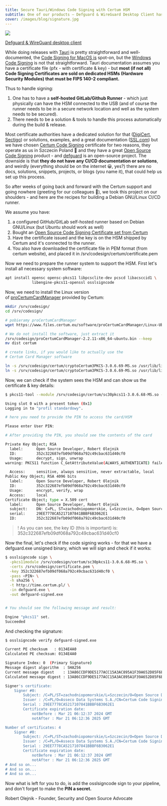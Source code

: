 ```yaml
---
title: Secure Tauri/Windows Code Signing with Certum HSM 
subtitle: One of our products — Defguard & WireGuard Desktop Client has multiple platform releases (Linux, MacOS, and Windows). We're building it with our beloved Rust and a great multi-platform desktop framework Tauri.
cover: /images/blog/signature.jpg
---
```


![](/images/blog/defguard-main-screen.png)

[Defguard & WireGuard desktop client](https://defguard.net/client/)

While doing releases with [Tauri](https://tauri.app/) is pretty straightforward and well-documented, the [Code Signing for MacOS is](https://tauri.app/v1/guides/distribution/sign-macos) spot-on, but the [Windows Code Signing](https://tauri.app/v1/guides/distribution/sign-windows) is not that straightforward. Tauri documentation assumes you have a certificate file (pfx - with certificate & key) - but **most
 (if not all) Code Signing Certificates are sold on dedicated HSMs 
(Hardware Security Modules) that must be FIPS 140-2 compliant.**

Thus to handle signing:

1. One has to have a **self-hosted GitLab/Github Runner** - which just physically can have the HSM connected to the USB (and of 
  course the runner needs to be in a secure network location and well as 
  the system needs to be secured).
2. There needs to be a solution & tools to handle this process automatically during the build & release.

Most certificate authorities have a dedicated solution for that ([DigiCert](https://www.digicert.com/solutions/security-solutions-for-ci-cd), [Sectigo](https://www.sectigo.com/enterprise-solutions/certificate-manager/devops-solutions)) or solutions, examples, and a great documentation ([SSL.com](https://www.ssl.com/guide/code-signing-automation/)) but we have chosen [Certum Code Signing](https://www.certum.eu/en/code-signing-certificates/) certificate for two reasons, they operate as us in Szczecin Poland 💪 and they have a great [Open Source Code Signing](https://shop.certum.eu/open-source-code-signing.html) product - and [defguard](http://github.com/defGuard/defguard) is an open-source project. The downside is that **they do not have any CI/CD documentation or solutions**,
 and weirdly (everything should be on the internet 😀, yes?) there are 
no docs, solutions, snippets, projects, or blogs (you name it), that 
could help us set up this process.

So after weeks of going back 
and forward with the Certum support and going nowhere (greeting for our 
colleagues 👋), we took this project on our shoulders - and here are the
 recipes for building a Debian GNU/Linux CI/CD runner.

We assume you have:

1. a configured GitHub/GitLab self-hosted runner based on Debian GNU/Linux (but Ubuntu should work as well)
2. Bought an [Open Source Code Signing Certificate set from Certum](https://shop.certum.eu/open-source-code-signing.html)
3. Have the certificate issued and the key is on the HSM shipped by Certum and it's connected to the runner.
4. You
  also have downloaded the certificate file in PEM format (from certum 
  website), and placed it in /srv/codesign/certum/certificate.pem

Now we need to prepare the runner system to support the HSM. First let's install all necessary system software:

```bash
apt install opensc opensc-pkcs11 libpcsclite-dev pcscd libacsccid1 \
            libengine-pkcs11-openssl osslsigncode
```

Now, we need to install the Linux version of [proCertumCardManager](https://support.certum.eu/en/cert-offer-card-manager/) provided by Certum:

```bash
mkdir /srv/codesign/
cd /srv/codesign/

# pobieramy proCertumCardManager
wget https://www.files.certum.eu/software/proCertumCardManager/Linux-Ubuntu/2.2.11/proCertumCardManager-2.2.11-x86_64-ubuntu.bin

# We do not install the software, just extract it
/srv/codesign/proCertumCardManager-2.2.11-x86_64-ubuntu.bin --keep
mv dist certum

# create links, if you would like to actually use the
# Certum Card Manager software

ln -s /srv/codesign/certum/cryptoCertum3PKCS-3.0.6.69-MS.so /usr/lib/libcrypto3PKCS.so
ln -s /srv/codesign/certum/cryptoCertum3PKCS-3.0.6.69-MS.so /usr/lib/libcryptoCertum3PKCS.so
```

Now, we can check if the system sees the HSM and can show us the certificate & key details:

```bash
$ pkcs11-tool --module /srv/codesign/certum/sc30pkcs11-3.0.6.68-MS.so --login --list-objects

Using slot 0 with a present token (0x1)
Logging in to "profil standardowy".

# here you need to provide the PIN to access the card/HSM

Please enter User PIN:

# After providing the PIN, you should see the contents of the card

Private Key Object; RSA
  label:      Open Source Developer, Robert Olejnik
  ID:         352c322687efb09df068a792c49cbac631d40cf0
  Usage:      decrypt, sign, unwrap
warning: PKCS11 function C_GetAttributeValue(ALWAYS_AUTHENTICATE) failed: rv = CKR_ATTRIBUTE_TYPE_INVALID (0x12)

  Access:     sensitive, always sensitive, never extractable, local
Public Key Object; RSA 4096 bits
  label:      Open Source Developer, Robert Olejnik
  ID:         352c322687efb09df068a792c49cbac631d40cf0
  Usage:      encrypt, verify, wrap
  Access:     local
Certificate Object; type = X.509 cert
  label:      Open Source Developer, Robert Olejnik
  subject:    DN: C=PL, ST=zachodniopomorskie, L=Szczecin, O=Open Source Developer, CN=Open Source Developer, Robert Olejnik
  serial:     29EE7778CA5217107841BBBF6B3062E1
  ID:         352c322687efb09df068a792c49cbac631d40cf0
```

> ! As you can see, the key ID (this is important) is: 352c322687efb09df068a792c49cbac631d40cf0

Now
 the final, let's check if the code signing works - for that we have a 
defguard.exe unsigned binary, which we will sign and check if it works:

```bash
$ osslsigncode sign \
  -pkcs11module /srv/codesign/certum/sc30pkcs11-3.0.6.68-MS.so \
  -certs /srv/codesign/certificate.pem \
  -key 352c322687efb09df068a792c49cbac631d40cf0 \
  -pass <PIN> \
  -h sha256 \
  -t http://time.certum.pl/ \
  -in defguard.exe \
  -out defguard-signed.exe


# You should see the following message and result:

Engine "pkcs11" set.
Succeeded
```

And checking the signature:

```bash
$ osslsigncode verify defguard-signed.exe

Current PE checksum   : 0134E4A0
Calculated PE checksum: 0134E4A0

Signature Index: 0  (Primary Signature)
Message digest algorithm  : SHA256
Current message digest    : 13A86CCDF9DE5177ACC15A3AC895A1F39A652D85F6E9C3533C151D64547F930A
Calculated message digest : 13A86CCDF9DE5177ACC15A3AC895A1F39A652D85F6E9C3533C151D64547F930A

Signer's certificate:
    Signer #0:
        Subject: /C=PL/ST=zachodniopomorskie/L=Szczecin/O=Open Source Developer/CN=Open Source Developer, Robert Olejnik
        Issuer : /C=PL/O=Asseco Data Systems S.A./CN=Certum Code Signing 2021 CA
        Serial : 29EE7778CA5217107841BBBF6B3062E1
        Certificate expiration date:
            notBefore : Mar 21 06:12:37 2024 GMT
            notAfter : Mar 21 06:12:36 2025 GMT

Number of certificates: 4
    Signer #0:
        Subject: /C=PL/ST=zachodniopomorskie/L=Szczecin/O=Open Source Developer/CN=Open Source Developer, Robert Olejnik
        Issuer : /C=PL/O=Asseco Data Systems S.A./CN=Certum Code Signing 2021 CA
        Serial : 29EE7778CA5217107841BBBF6B3062E1
        Certificate expiration date:
            notBefore : Mar 21 06:12:37 2024 GMT
            notAfter : Mar 21 06:12:36 2025 GMT
# And so on...
# And so on...
# And so on...
```

Now what is left for you to do, is add the osslsigncode sign to your pipeline, and don't forget to make the **PIN a secret.**


<Divider />
Robert Olejnik - Founder, Security and Open Source Advocate
